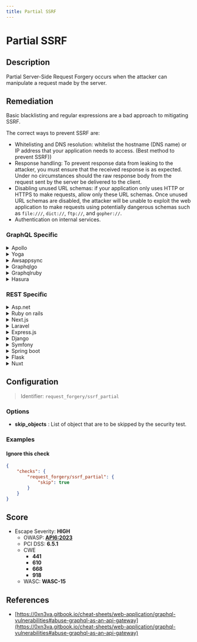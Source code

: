 ```yaml
---
title: Partial SSRF
---
```


# Partial SSRF

## Description

Partial Server-Side Request Forgery occurs when the attacker can manipulate a request made by the server.


## Remediation

Basic blacklisting and regular expressions are a bad approach to mitigating SSRF.

The correct ways to prevent SSRF are:
- Whitelisting and DNS resolution: whitelist the hostname (DNS name) or IP address that your application needs to access. (Best method to prevent SSRF))
- Response handling: To prevent response data from leaking to the attacker, you must ensure that the received response is as expected. Under no circumstances should the raw response body from the request sent by the server be delivered to the client.
- Disabling unused URL schemas: if your application only uses HTTP or HTTPS to make requests, allow only these URL schemas. Once unused URL schemas are disabled, the attacker will be unable to exploit the web application to make requests using potentially dangerous schemas such as `file:///`, `dict://`, `ftp://`, and `gopher://`.
- Authentication on internal services.



### GraphQL Specific

<details>
    <summary>Apollo</summary>

To prevent SSRF in Apollo, validate and sanitize all user inputs, restrict the URLs the server can request, and use a denylist of internal resources that should not be accessible.

</details>

<details>
    <summary>Yoga</summary>

In Yoga, mitigate SSRF by sanitizing user inputs, enforcing URL allowlists, and avoiding the exposure of sensitive internal systems.

</details>

<details>
    <summary>Awsappsync</summary>

For AWS AppSync, use VTL resolvers to validate input URLs, employ AWS WAF to filter malicious requests, and configure IAM policies to limit the scope of accessible resources.

</details>

<details>
    <summary>Graphqlgo</summary>

In GraphQL Go, prevent SSRF by validating URLs against a strict pattern, using an allowlist for allowed domains, and by implementing proper error handling to avoid leaking information about the internal network.

</details>

<details>
    <summary>Graphqlruby</summary>

For GraphQL Ruby, ensure that user-provided URLs are validated against a strict pattern or allowlist, and consider using a proxy server to control outbound requests from the server.

</details>

<details>
    <summary>Hasura</summary>

In Hasura, protect against SSRF by validating all external URLs, using environment variables for internal endpoints, and restricting outbound requests with webhook configurations.

</details>


### REST Specific

<details>
    <summary>Asp.net</summary>

To prevent SSRF in ASP.NET, validate all URLs and hostname resolutions, use an allowlist for allowed endpoints, and implement network segmentation to protect internal services.

</details>

<details>
    <summary>Ruby on rails</summary>

In Ruby on Rails, mitigate SSRF by sanitizing user input, using allowlists for safe URLs, and employing Ruby's built-in URI library to parse and validate URLs before use.

</details>

<details>
    <summary>Next.js</summary>

For Next.js applications, prevent SSRF by validating URLs on the server-side, using a strict allowlist for outbound requests, and avoiding the exposure of sensitive server-side endpoints to the client.

</details>

<details>
    <summary>Laravel</summary>

In Laravel, protect against SSRF by using validation rules for URLs, employing the Guzzle HTTP client with safe defaults, and restricting access to internal network resources.

</details>

<details>
    <summary>Express.js</summary>

To prevent SSRF in Express.js, validate and sanitize input URLs, use a middleware to enforce URL allowlists, and isolate internal services from the public network.

</details>

<details>
    <summary>Django</summary>

In Django, prevent SSRF by using the built-in validators for URL fields, applying network segmentation, and ensuring that any use of the requests library is done with caution and validation.

</details>

<details>
    <summary>Symfony</summary>

For Symfony applications, use the Symfony HttpClient component with caution, validate all external URLs, and configure firewall rules to restrict access to internal services.

</details>

<details>
    <summary>Spring boot</summary>

In Spring Boot, protect against SSRF by validating URLs with Java's URI class, using allowlists for allowed hosts, and configuring security settings to limit access to internal services.

</details>

<details>
    <summary>Flask</summary>

To prevent SSRF in Flask, validate URLs using Werkzeug's URL parsing utilities, employ an allowlist for outbound requests, and use Flask-Talisman for setting HTTP security headers.

</details>

<details>
    <summary>Nuxt</summary>

In Nuxt.js, mitigate SSRF risks by validating and sanitizing all user inputs, using server-side environment variables for internal URLs, and configuring server middleware for URL allowlisting.

</details>

## Configuration

> Identifier: `request_forgery/ssrf_partial`

### Options

- **skip_objects** : List of object that are to be skipped by the security test.
  



### Examples



#### Ignore this check

```json
{
    "checks": {
        "request_forgery/ssrf_partial": {
            "skip": true
        }
    }
}
```




## Score

- Escape Severity: **<span className="high-severity">HIGH</span>**
  - OWASP: **[API6:2023](https://github.com/OWASP/API-Security/blob/master/editions/2023/en/0xa6-unrestricted-access-to-sensitive-business-flows.md)**
  - PCI DSS: **6.5.1**
  - CWE
    - **441**
    - **610**
    - **668**
    - **918**
  - WASC: **WASC-15**
  
  






## References

- [https://0xn3va.gitbook.io/cheat-sheets/web-application/graphql-vulnerabilities#abuse-graphql-as-an-api-gateway](https://0xn3va.gitbook.io/cheat-sheets/web-application/graphql-vulnerabilities#abuse-graphql-as-an-api-gateway)
  